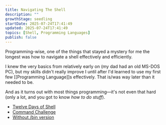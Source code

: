 ```yaml
---
title: Navigating The Shell
description: ""
growthStage: seedling
startDate: 2025-07-24T17:41:49
updated: 2025-07-24T17:41:49
topics: [Shell, Programming Languages]
publish: false
---
```


Programming-wise, one of the things that stayed a mystery for me the longest was how to navigate a shell effectively and efficiently.

I knew the very basics from relatively early on (my dad had an old MS-DOS PC), but my skills didn't really improve I until after I'd learned to use my first few [[Programming Language]]s effectively. That is/was way later than it needed to be.

And as it turns out with most things programming—it's not even that hard (only a lot, and you got to know _how to do stuff_).

<References>

- [Twelve Days of Shell](https://12days.cmdchallenge.com/)
- [Command Challenge](https://cmdchallenge.com/)
- [Without /bin version](https://oops.cmdchallenge.com)

</References>
